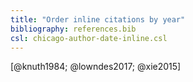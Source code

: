 ```yaml
---
title: "Order inline citations by year"
bibliography: references.bib
csl: chicago-author-date-inline.csl
---
```


[@knuth1984; @lowndes2017; @xie2015]
